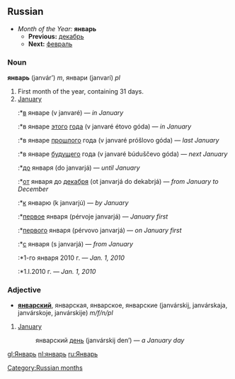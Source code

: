 [[Category:Russian months]]
==Russian==
*''Month of the Year:'' '''январь'''
**'''Previous:''' [[декабрь]]
**'''Next:''' [[февраль]]

===Noun===
'''январь''' (janvár’) ''m'', январи (janvarí) ''pl''

#First month of the year, containing 31 days.
#[[January]]
#:*[[в]] январе (v janvaré) — ''in January''
#:*в январе [[этот|этого]] [[год|года]] (v janvaré étovo góda) — ''in January''
#:*в январе [[прошлый|прошлого]] года (v janvaré próšlovo góda) — ''last January''
#:*в январе [[будущий|будущего]] года (v janvaré búduščevo góda) — ''next January''
#:*[[до]] января (do janvarjá) — ''until January''
#:*[[от]] января до [[декабрь|декабря]] (ot janvarjá do dekabrjá) — ''from January to December''
#:*[[к]] январю (k janvarjú) — ''by January''
#:*[[первый|первое]] января (pérvoje janvarjá) — ''January first''
#:*[[первый|первого]] января (pérvovo janvarjá) — ''on January first''
#:*[[с]] января (s janvarjá) — ''from January''
#:*1-го января 2010 г. — ''Jan. 1, 2010''
#:*1.I.2010 г. — ''Jan. 1, 2010''

===Adjective===
*'''[[январский]]''', январская, январское, январские (janvárskij, janvárskaja, janvárskoje, janvárskije) ''m/f/n/pl''

#[[January]]
#: январский [[день]] (janvárskij den’) — ''a January day''

[[gl:Январь]]
[[nl:январь]]
[[ru:Январь]]